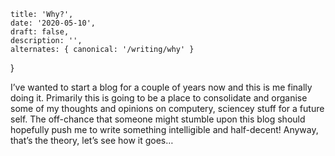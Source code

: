     title: 'Why?',
    date: '2020-05-10',
    draft: false,
    description: '',
    alternates: { canonical: '/writing/why' }
}

I’ve wanted to start a blog for a couple of years now and this is me finally doing it. Primarily this is going to be a place to consolidate and organise some of my thoughts and opinions on computery, sciencey stuff for a future self. The off-chance that someone might stumble upon this blog should hopefully push me to write something intelligible and half-decent! Anyway, that’s the theory, let’s see how it goes…
